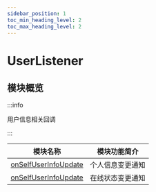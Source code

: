 ```yaml
---
sidebar_position: 1
toc_min_heading_level: 2
toc_max_heading_level: 2
---
```


# UserListener

## 模块概览

:::info

用户信息相关回调

:::

| 模块名称                                                            | 模块功能简介     |
| ------------------------------------------------------------------- | ---------------- |
| [onSelfUserInfoUpdate](docs/sdks/callback/onSelfUserInfoUpdate.mdx) | 个人信息变更通知 |
| [onSelfUserInfoUpdate](docs/sdks/callback/onUserStatusChanged.mdx)  | 在线状态变更通知 |
